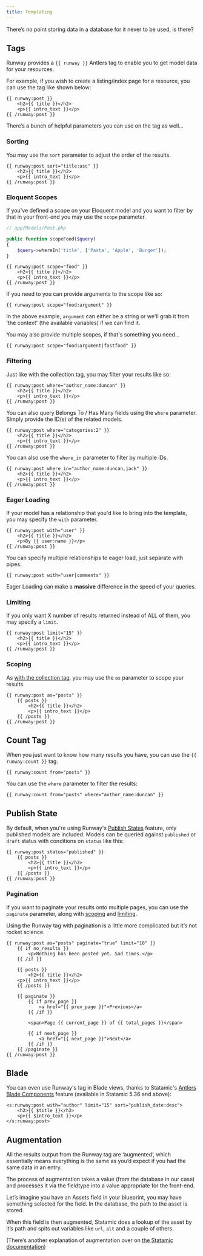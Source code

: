 ```yaml
---
title: Templating
---
```


There’s no point storing data in a database for it never to be used, is there?

## Tags

Runway provides a `{{ runway }}` Antlers tag to enable you to get model data for your resources.

For example, if you wish to create a listing/index page for a resource, you can use the tag like shown below:

```antlers
{{ runway:post }}
	<h2>{{ title }}</h2>
	<p>{{ intro_text }}</p>
{{ /runway:post }}
```

There’s a bunch of helpful parameters you can use on the tag as well…

### Sorting

You may use the `sort` parameter to adjust the order of the results.

```antlers
{{ runway:post sort="title:asc" }}
	<h2>{{ title }}</h2>
	<p>{{ intro_text }}</p>
{{ /runway:post }}
```

### Eloquent Scopes

If you've defined a scope on your Eloquent model and you want to filter by that in your front-end you may use the `scope` parameter.

```php
// app/Models/Post.php

public function scopeFood($query)
{
    $query->whereIn('title', ['Pasta', 'Apple', 'Burger']);
}
```

```antlers
{{ runway:post scope="food" }}
	<h2>{{ title }}</h2>
	<p>{{ intro_text }}</p>
{{ /runway:post }}
```

If you need to you can provide arguments to the scope like so:

```antlers
{{ runway:post scope="food:argument" }}
```

In the above example, `argument` can either be a string or we'll grab it from 'the context' (the available variables) if we can find it.

You may also provide multiple scopes, if that's something you need...

```antlers
{{ runway:post scope="food:argument|fastfood" }}
```

### Filtering

Just like with the collection tag, you may filter your results like so:

```antlers
{{ runway:post where="author_name:duncan" }}
	<h2>{{ title }}</h2>
	<p>{{ intro_text }}</p>
{{ /runway:post }}
```

You can also query Belongs To / Has Many fields using the `where` parameter. Simply provide the ID(s) of the related models.

```antlers
{{ runway:post where="categories:2" }}
	<h2>{{ title }}</h2>
	<p>{{ intro_text }}</p>
{{ /runway:post }}
```

You can also use the `where_in` parameter to filter by multiple IDs.

```antlers
{{ runway:post where_in="author_name:duncan,jack" }}
    <h2>{{ title }}</h2>
    <p>{{ intro_text }}</p>
{{ /runway:post }}
```

### Eager Loading

If your model has a relationship that you'd like to bring into the template, you may specify the `with` parameter.

```antlers
{{ runway:post with="user" }}
	<h2>{{ title }}</h2>
	<p>By {{ user:name }}</p>
{{ /runway:post }}
```

You can specify multiple relationships to eager load, just separate with pipes.

```antlers
{{ runway:post with="user|comments" }}
```

<Tip>Eager Loading can make a **massive** difference in the speed of your queries.</Tip>

### Limiting

If you only want X number of results returned instead of ALL of them, you may specify a `limit`.

```antlers
{{ runway:post limit="15" }}
	<h2>{{ title }}</h2>
	<p>{{ intro_text }}</p>
{{ /runway:post }}
```

### Scoping

As [with the collection tag](https://statamic.dev/tags/collection#scope), you may use the `as` parameter to scope your results.

```antlers
{{ runway:post as="posts" }}
	{{ posts }}
		<h2>{{ title }}</h2>
		<p>{{ intro_text }}</p>
	{{ /posts }}
{{ /runway:post }}
```

## Count Tag

When you just want to know how many results you have, you can use the `{{ runway:count }}` tag.

```antlers
{{ runway:count from="posts" }}
```

You can use the `where` parameter to filter the results:

```antlers
{{ runway:count from="posts" where="author_name:duncan" }}
```

## Publish State

By default, when you're using Runway's [Publish States](/resources#publish-states) feature, only published models are included. Models can be queried against `published` or `draft` status with conditions on `status` like this:

```antlers
{{ runway:post status="published" }}
    {{ posts }}
        <h2>{{ title }}</h2>
        <p>{{ intro_text }}</p>
    {{ /posts }}
{{ /runway:post }}
```

### Pagination

If you want to paginate your results onto multiple pages, you can use the `paginate` parameter, along with [scoping](#scoping) and [limiting](#limiting).

Using the Runway tag with pagination is a little more complicated but it’s not rocket science.

```antlers
{{ runway:post as="posts" paginate="true" limit="10" }}
    {{ if no_results }}
        <p>Nothing has been posted yet. Sad times.</p>
    {{ /if }}

    {{ posts }}
        <h2>{{ title }}</h2>
	<p>{{ intro_text }}</p>
    {{ /posts }}

    {{ paginate }}
        {{ if prev_page }}
            <a href="{{ prev_page }}">Previous</a>
        {{ /if }}

        <span>Page {{ current_page }} of {{ total_pages }}</span>

        {{ if next_page }}
            <a href="{{ next_page }}">Next</a>
        {{ /if }}
    {{ /paginate }}
{{ /runway:post }}
```

## Blade

You can even use Runway's tag in Blade views, thanks to Statamic's [Antlers Blade Components](https://statamic.dev/blade#using-antlers-blade-components) feature (available in Statamic 5.36 and above):

```blade
<s:runway:post with="author" limit="15" sort="publish_date:desc">
    <h2>{{ $title }}</h2>
    <p>{{ $intro_text }}</p>
</s:runway:post>
```

## Augmentation

All the results output from the Runway tag are ‘augmented’, which essentially means everything is the same as you’d expect if you had the same data in an entry.

The process of augmentation takes a value (from the database in our case) and processes it via the fieldtype into a value appropriate for the front-end.

Let’s imagine you have an Assets field in your blueprint, you may have something selected for the field. In the database, the path to the asset is stored.

When this field is then augmented, Statamic does a lookup of the asset by it’s path and spits out variables like `url`, `alt` and a couple of others.

(There’s another explanation of augmentation over on [the Statamic documentation](https://statamic.dev/extending/augmentation#what-is-augmentation))
